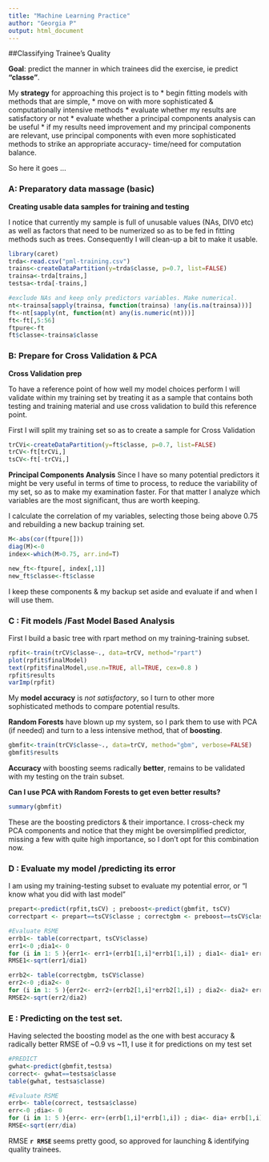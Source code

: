 ```yaml
---
title: "Machine Learning Practice"
author: "Georgia P"
output: html_document
---
```

##Classifying Trainee's Quality 

**Goal**: predict the manner in which trainees did the exercise, ie predict **"classe"**.

My **strategy** for approaching this project is to 
* begin fitting models with methods that are simple, 
* move on with more sophisticated & computationally intensive methods
* evaluate whether my results are satisfactory or not
* evaluate whether a principal components analysis can be useful
* if my results need improvement and my principal components are relevant, use principal components with even more sophisticated methods to strike an appropriate accuracy- time/need for computation balance.

So here it goes ...

### A: Preparatory data massage (basic)

**Creating usable data samples for training and testing**

I notice that currently my sample is full of unusable values (NAs, DIV0 etc) as well as factors that need to be numerized so as to be fed in fitting methods such as trees. Consequently I will clean-up a bit to make it usable.

```r
library(caret)
trda<-read.csv("pml-training.csv")
trains<-createDataPartition(y=trda$classe, p=0.7, list=FALSE)
trainsa<-trda[trains,]
testsa<-trda[-trains,]

#exclude NAs and keep only predictors variables. Make numerical.
nt<-trainsa[sapply(trainsa, function(trainsa) !any(is.na(trainsa)))] 
ft<-nt[sapply(nt, function(nt) any(is.numeric(nt)))] 
ft<-ft[,5:56]
ftpure<-ft
ft$classe<-trainsa$classe
```

### B: Prepare for Cross Validation & PCA

**Cross Validation prep**

To have a reference point of how well my model choices perform I will validate within my training set by treating it as a sample that contains both testing and training material and use cross validation to build this reference point.

First I will split my training set so as to create a sample for Cross Validation
```r
trCVi<-createDataPartition(y=ft$classe, p=0.7, list=FALSE)
trCV<-ft[trCVi,]
tsCV<-ft[-trCVi,]
```

**Principal Components Analysis**
Since I have so many potential predictors it might be very useful in terms of time to process, to reduce the variability of my set, so as to make my examination faster. 
For that matter I analyze which variables are the most significant, thus are worth keeping.

I calculate the correlation of my variables, selecting those being above 0.75 and rebuilding a new backup training set.

```r
M<-abs(cor(ftpure[]))
diag(M)<-0
index<-which(M>0.75, arr.ind=T)

new_ft<-ftpure[, index[,1]]
new_ft$classe<-ft$classe
```
I keep these components & my backup set aside and evaluate if and when I will use them.

### C : Fit models /Fast Model Based Analysis

First I build a basic tree with rpart method on my training-training subset.
```r
rpfit<-train(trCV$classe~., data=trCV, method="rpart")
plot(rpfit$finalModel)
text(rpfit$finalModel,use.n=TRUE, all=TRUE, cex=0.8 )
rpfit$results
varImp(rpfit)
```
My **model accuracy** is *not satisfactory*, so I turn to other more sophisticated methods to compare potential results.

**Random Forests** have blown up my system, so I park them to use with PCA (if needed) and turn to a less intensive method, that of **boosting**.

```r
gbmfit<-train(trCV$classe~., data=trCV, method="gbm", verbose=FALSE)
gbmfit$results
```
**Accuracy** with boosting seems radically **better**, remains to be validated with my testing on the train subset.

**Can I use PCA with Random Forests to get even better results?**
```r
summary(gbmfit)
```
These are the boosting predictors & their importance.
I cross-check my  PCA components and notice that they might be oversimplified predictor, missing a few with quite high importance, so I don't opt for this combination now.

### D : Evaluate my model /predicting its error

I am using my training-testing subset to evaluate my potential error, or "I know what you did with last model"

```r
prepart<-predict(rpfit,tsCV) ; preboost<-predict(gbmfit, tsCV)
correctpart <- prepart==tsCV$classe ; correctgbm <- preboost==tsCV$classe

#Evaluate RSME
errb1<- table(correctpart, tsCV$classe)
err1<-0 ;dia1<- 0 
for (i in 1: 5 ){err1<- err1+(errb1[1,i]*errb1[1,i]) ; dia1<- dia1+ errb1[1,i]+errb1[2,i]}
RMSE1<-sqrt(err1/dia1)

errb2<- table(correctgbm, tsCV$classe)
err2<-0 ;dia2<- 0 
for (i in 1: 5 ){err2<- err2+(errb2[1,i]*errb2[1,i]) ; dia2<- dia2+ errb2[1,i]+errb2[2,i]}
RMSE2<-sqrt(err2/dia2)
```
### E : Predicting on the test set.
Having selected the boosting model as the one with best accuracy & radically better RMSE of ~0.9 vs ~11, I use it for predictions on my test set
```r
#PREDICT 
gwhat<-predict(gbmfit,testsa)
correct<- gwhat==testsa$classe
table(gwhat, testsa$classe)

#Evaluate RSME
errb<- table(correct, testsa$classe)
err<-0 ;dia<- 0 
for (i in 1: 5 ){err<- err+(errb[1,i]*errb[1,i]) ; dia<- dia+ errb[1,i]+errb[2,i]}
RMSE<-sqrt(err/dia)
```
RMSE **`r RMSE` ** seems pretty good, so approved for launching & identifying quality trainees.
